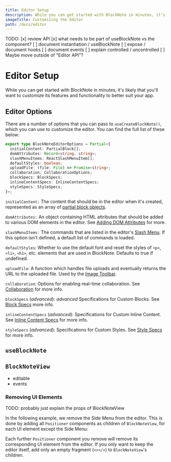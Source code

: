 ```yaml
---
title: Editor Setup
description: While you can get started with BlockNote in minutes, it's likely that you'll want to customize its features and functionality to better suit your app.
imageTitle: Customizing the Editor
path: /docs/editor
---
```



TODO:
[x] review API
[x] what needs to be part of useBlockNote vs the component?
[ ] document instantiation / useBlockNote
[ ] expose / document hooks
[ ] document events
[ ] explain controlled / uncontrolled
[ ] Maybe move outside of "Editor API"?

# Editor Setup

While you can get started with BlockNote in minutes, it's likely that you'll
want to customize its features and functionality to better suit your app.

## Editor Options

There are a number of options that you can pass to `useCreateBlockNote()`, which you
can use to customize the editor. You can find the full list of these below:

```typescript
export type BlockNoteEditorOptions = Partial<{
  initialContent: PartialBlock[];
  domAttributes: Record<string, string>;
  slashMenuItems: ReactSlashMenuItem[];
  defaultStyles: boolean;
  uploadFile: (file: File) => Promise<string>;
  collaboration: CollaborationOptions;
  blockSpecs: BlockSpecs;
  inlineContentSpecs: InlineContentSpecs;
  styleSpecs: StyleSpecs;
}>;
```

`initialContent:` The content that should be in the editor when it's created, represented as an array of [partial block objects](/docs/manipulating-blocks#partial-blocks).

`domAttributes:` An object containing HTML attributes that should be added to various DOM elements in the editor. See [Adding DOM Attributes](/docs/theming#adding-dom-attributes) for more.

`slashMenuItems:` The commands that are listed in the editor's [Slash Menu](/docs/slash-menu). If this option isn't defined, a default list of commands is loaded.

`defaultStyles`: Whether to use the default font and reset the styles of `<p>`, `<li>`, `<h1>`, etc. elements that are used in BlockNote. Defaults to true if undefined.

`uploadFile`: A function which handles file uploads and eventually returns the URL to the uploaded file. Used by the [Image Toolbar](/docs/image-toolbar).

`collaboration`: Options for enabling real-time collaboration. See [Collaboration](/docs/collaboration) for more info.

`blockSpecs` (_advanced_): _advanced_ Specifications for Custom Blocks. See [Block Specs](/docs/block-specs) more info.

`inlineContentSpecs` (_advanced_): Specifications for Custom Inline Content. See [Inline Content Specs](/docs/inline-content-specs) for more info.

`styleSpecs` (_advanced_): Specifications for Custom Styles. See [Style Specs](/docs/style-specs) for more info.

## `useBlockNote`

## `BlockNoteView`

- editable
- events

### Removing UI Elements

TODO: probably just explain the props of BlockNoteView

In the following example, we remove the Side Menu from the editor. This is done by adding all `Positioner` components as children of `BlockNoteView`, for each UI element except the Side Menu:

<Example name="ui-components/ui-elements-remove" />

Each further `Positioner` component you remove will remove its corresponding UI element from the editor. If you only want to keep the editor itself, add only an empty fragment (`<></>`) to `BlockNoteView`'s children.

